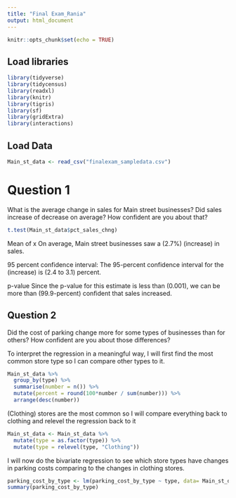```yaml
---
title: "Final Exam_Rania"
output: html_document
---
```


```r
knitr::opts_chunk$set(echo = TRUE)
```

## Load libraries

```r
library(tidyverse)
library(tidycensus)
library(readxl)
library(knitr)
library(tigris)
library(sf)
library(gridExtra)
library(interactions)
```

## Load Data
```r
Main_st_data <- read_csv("finalexam_sampledata.csv")
```

# Question 1

What is the average change in sales for Main street businesses? 
Did sales increase of decrease on average? 
How confident are you about that?

```r
t.test(Main_st_data$pct_sales_chng)
```

Mean of x
On average, Main street businesses saw a (2.7%) (increase) in sales. 

95 percent confidence interval:
The 95-percent confidence interval for the (increase) is (2.4 to 3.1) percent. 

p-value
Since the p-value for this estimate is less than (0.001), we can be more than (99.9-percent) confident that sales increased.


## Question 2 

Did the cost of parking change more for some types of businesses than for others?
How confident are you about those differences?

To interpret the regression in a meaningful way, I will first find the most common store type so I can compare other types to it.
```r
Main_st_data %>%
  group_by(type) %>%
  summarise(number = n()) %>%
  mutate(percent = round(100*number / sum(number))) %>%
  arrange(desc(number))
```

(Clothing) stores are the most common so I will compare everything back to clothing and relevel the regression back to it

```r
Main_st_data <- Main_st_data %>%
  mutate(type = as.factor(type)) %>%
  mutate(type = relevel(type, "Clothing"))
```

I will now do the bivariate regression to see which store types have changes in parking costs comparing to the changes in clothing stores.

```r
parking_cost_by_type <- lm(parking_cost_by_type ~ type, data= Main_st_data)
summary(parking_cost_by_type)
```



